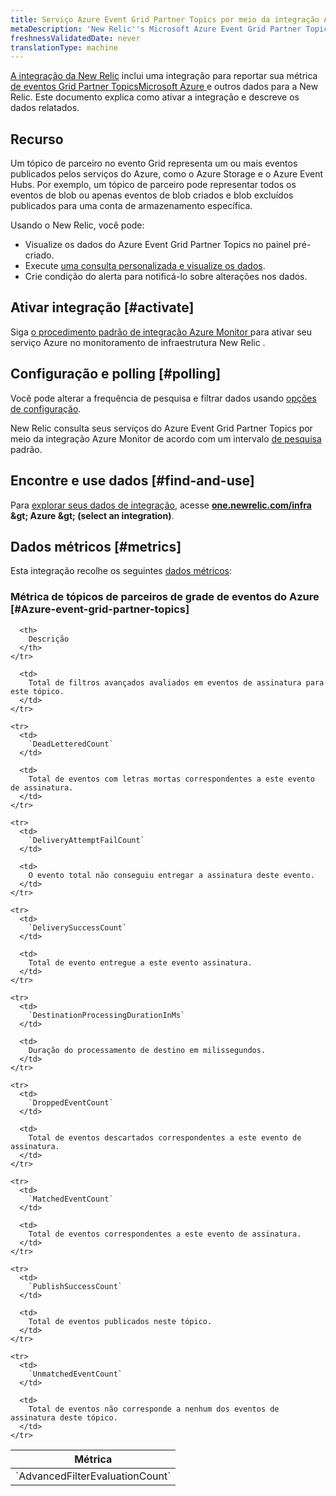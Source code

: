 ```yaml
---
title: Serviço Azure Event Grid Partner Topics por meio da integração Azure Monitor
metaDescription: 'New Relic''s Microsoft Azure Event Grid Partner Topics integration: what data it reports and how to enable it.'
freshnessValidatedDate: never
translationType: machine
---
```


[A integração da New Relic](/docs/infrastructure/introduction-infra-monitoring) inclui uma integração para reportar sua métrica [de eventos Grid Partner TopicsMicrosoft Azure ](https://azure.microsoft.com/en-us/products/event-grid/)e outros dados para a New Relic. Este documento explica como ativar a integração e descreve os dados relatados.

## Recurso

Um tópico de parceiro no evento Grid representa um ou mais eventos publicados pelos serviços do Azure, como o Azure Storage e o Azure Event Hubs. Por exemplo, um tópico de parceiro pode representar todos os eventos de blob ou apenas eventos de blob criados e blob excluídos publicados para uma conta de armazenamento específica.

Usando o New Relic, você pode:

* Visualize os dados do Azure Event Grid Partner Topics no painel pré-criado.
* Execute [uma consulta personalizada e visualize os dados](/docs/infrastructure/integrations-getting-started/getting-started/use-integration-data-new-relic-insights).
* Crie condição do alerta para notificá-lo sobre alterações nos dados.

## Ativar integração [#activate]

Siga [o procedimento padrão de integração Azure Monitor ](/docs/infrastructure/microsoft-azure-integrations/azure-integrations-list/azure-monitor)para ativar seu serviço Azure no monitoramento de infraestrutura New Relic .

## Configuração e polling [#polling]

Você pode alterar a frequência de pesquisa e filtrar dados usando [opções de configuração](/docs/infrastructure/microsoft-azure-integrations/azure-integrations-list/azure-monitor/#settings).

New Relic consulta seus serviços do Azure Event Grid Partner Topics por meio da integração Azure Monitor de acordo com um intervalo [de pesquisa](/docs/infrastructure/microsoft-azure-integrations/azure-integrations-list/azure-monitor/#settings) padrão.

## Encontre e use dados [#find-and-use]

Para [explorar seus dados de integração](/docs/infrastructure/integrations/find-use-infrastructure-integration-data), acesse <DNT>**[one.newrelic.com/infra](https://one.newrelic.com/infra) &amp;gt; Azure &amp;gt; (select an integration)**</DNT>.

## Dados métricos [#metrics]

Esta integração recolhe os seguintes [dados métricos](/docs/infrastructure/integrations-getting-started/getting-started/understand-integration-data-data-types#metric):

### Métrica de tópicos de parceiros de grade de eventos do Azure [#Azure-event-grid-partner-topics]

<table>
  <thead>
    <tr>
      <th style={{ width: "300px" }}>
        Métrica
      </th>

      <th>
        Descrição
      </th>
    </tr>
  </thead>

  <tbody>
    <tr>
      <td>
        `AdvancedFilterEvaluationCount`
      </td>

      <td>
        Total de filtros avançados avaliados em eventos de assinatura para este tópico.
      </td>
    </tr>

    <tr>
      <td>
        `DeadLetteredCount`
      </td>

      <td>
        Total de eventos com letras mortas correspondentes a este evento de assinatura.
      </td>
    </tr>

    <tr>
      <td>
        `DeliveryAttemptFailCount`
      </td>

      <td>
        O evento total não conseguiu entregar a assinatura deste evento.
      </td>
    </tr>

    <tr>
      <td>
        `DeliverySuccessCount`
      </td>

      <td>
        Total de evento entregue a este evento assinatura.
      </td>
    </tr>

    <tr>
      <td>
        `DestinationProcessingDurationInMs`
      </td>

      <td>
        Duração do processamento de destino em milissegundos.
      </td>
    </tr>

    <tr>
      <td>
        `DroppedEventCount`
      </td>

      <td>
        Total de eventos descartados correspondentes a este evento de assinatura.
      </td>
    </tr>

    <tr>
      <td>
        `MatchedEventCount`
      </td>

      <td>
        Total de eventos correspondentes a este evento de assinatura.
      </td>
    </tr>

    <tr>
      <td>
        `PublishSuccessCount`
      </td>

      <td>
        Total de eventos publicados neste tópico.
      </td>
    </tr>

    <tr>
      <td>
        `UnmatchedEventCount`
      </td>

      <td>
        Total de eventos não corresponde a nenhum dos eventos de assinatura deste tópico.
      </td>
    </tr>
  </tbody>
</table>